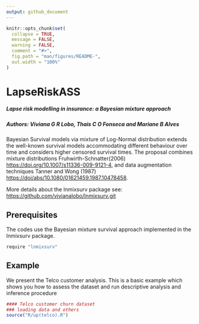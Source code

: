 ```yaml
---
output: github_document
---
```


<!-- README.md is generated from README.Rmd. Please edit that file -->

```r
knitr::opts_chunk$set(
  collapse = TRUE,
  message = FALSE,
  warning = FALSE,
  comment = "#>",
  fig.path = "man/figures/README-",
  out.width = "100%"
)
```

# LapseRiskASS

##### Lapse risk modelling in insurance: a Bayesian mixture approach
##### Authors: Viviana G R Lobo, Thais C O Fonseca and Mariane B Alves


Bayesian Survival models via mixture of Log-Normal distribution extends the well-known survival models accommodating different behaviour over time and considers higher censored survival times. The proposal combines mixture distributions Fruhwirth-Schnatter(2006) <https://doi.org/10.1007/s11336-009-9121-4>, and data augmentation techniques Tanner and Wong (1987) <https://doi/abs/10.1080/01621459.1987.10478458>.

More details about the lnmixsurv package see:
<https://github.com/vivianalobo/lnmixsurv.git>

## Prerequisites

The codes use the Bayesian mixture survival approach implemented in the lnmixsurv package. 

```r
require "lnmixsurv"
```

## Example

We present the Telco customer analysis. This is a basic example which shows you how to assess the dataset and run descriptive analysis and inference procedure

```r
#### Telco customer churn dataset 
### loading data and others
source("R/up(telco).R")
```
